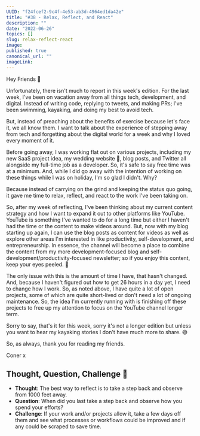 ```yaml
---
UUID: "f24fcef2-9c4f-4e53-ab3d-4964ed1da42e"
title: "#38 - Relax, Reflect, and React"
description: ""
date: "2022-06-26"
topics: []
slug: relax-reflect-react
image:
published: true
canonical_url: ""
imageLink:
---
```


Hey Friends 👋

Unfortunately, there isn't much to report in this week's edition. For the last week, I've been on vacation away from all things tech, development, and digital. Instead of writing code, replying to tweets, and making PRs; I've been swimming, kayaking, and doing my best to avoid tech.

But, instead of preaching about the benefits of exercise because let's face it, we all know them. I want to talk about the experience of stepping away from tech and forgetting about the digital world for a week and why I loved every moment of it.

Before going away, I was working flat out on various projects, including my new SaaS project idea, my wedding website 👀, blog posts, and Twitter all alongside my full-time job as a developer. So, it's safe to say free time was at a minimum. And, while I did go away with the intention of working on these things while I was on holiday, I'm so glad I didn't. Why?

Because instead of carrying on the grind and keeping the status quo going, it gave me time to relax, reflect, and react to the work I've been taking on.

So, after my week of reflecting, I've been thinking about my current content strategy and how I want to expand it out to other platforms like YouTube. YouTube is something I've wanted to do for a long time but either I haven't had the time or the content to make videos around. But, now with my blog starting up again, I can use the blog posts as content for videos as well as explore other areas I'm interested in like productivity, self-development, and entrepreneurship. In essence, the channel will become a place to combine the content from my more development-focused blog and self-development/productivity-focused newsletter; so if you enjoy this content, keep your eyes peeled. 👀

The only issue with this is the amount of time I have, that hasn't changed. And, because I haven't figured out how to get 26 hours in a day yet, I need to change how I work. So, as noted above, I have quite a lot of open projects, some of which are quite short-lived or don't need a lot of ongoing maintenance. So, the idea I'm currently running with is finishing off these projects to free up my attention to focus on the YouTube channel longer term.

Sorry to say, that's it for this week, sorry it's not a longer edition but unless you want to hear my kayaking stories I don't have much more to share. 😅

So, as always, thank you for reading my friends.

Coner x

## Thought, Question, Challenge 🤔

- **Thought**: The best way to reflect is to take a step back and observe from 1000 feet away.
- **Question**: When did you last take a step back and observe how you spend your efforts?
- **Challenge**: If your work and/or projects allow it, take a few days off them and see what processes or workflows could be improved and if any could be scraped to save time.
